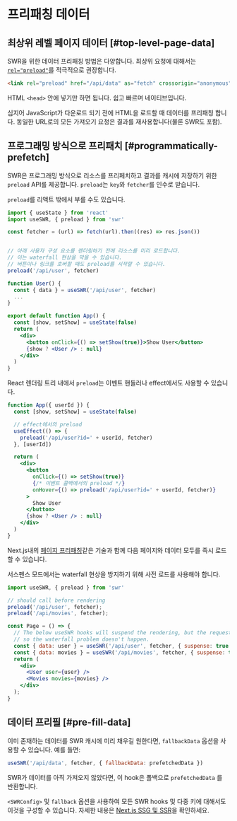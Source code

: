 # 프리패칭 데이터

## 최상위 레벨 페이지 데이터 [#top-level-page-data]

SWR을 위한 데이터 프리패칭 방법은 다양합니다. 최상위 요청에 대해서는 [`rel="preload"`](https://developer.mozilla.org/en-US/docs/Web/HTML/Preloading_content)를 적극적으로 권장합니다.

```html
<link rel="preload" href="/api/data" as="fetch" crossorigin="anonymous">
```

HTML `<head>` 안에 넣기만 하면 됩니다. 쉽고 빠르며 네이티브입니다.

심지어 JavaScript가 다운로드 되기 전에 HTML을 로드할 때 데이터를 프리패칭 합니다. 동일한 URL로의 모든 가져오기 요청은 결과를 재사용합니다(물론 SWR도 포함).

## 프로그래밍 방식으로 프리패치 [#programmatically-prefetch]

SWR은 프로그래밍 방식으로 리소스를 프리페치하고 결과를 캐시에 저장하기 위한 `preload` API를 제공합니다. `preload`는 `key`와 `fetcher`를 인수로 받습니다.

`preload`를 리액트 밖에서 부를 수도 있습니다.

```jsx
import { useState } from 'react'
import useSWR, { preload } from 'swr'

const fetcher = (url) => fetch(url).then((res) => res.json())


// 아래 사용자 구성 요소를 렌더링하기 전에 리소스를 미리 로드합니다.
// 이는 waterfall 현상을 막을 수 있습니다.
// 버튼이나 링크를 호버할 때도 preload를 시작할 수 있습니다.
preload('/api/user', fetcher)

function User() {
  const { data } = useSWR('/api/user', fetcher)
  ...
}

export default function App() {
  const [show, setShow] = useState(false)
  return (
    <div>
      <button onClick={() => setShow(true)}>Show User</button>
      {show ? <User /> : null}
    </div>
  )
}
```

React 렌더링 트리 내에서 `preload`는 이벤트 핸들러나 effect에서도 사용할 수 있습니다.

```jsx
function App({ userId }) {
  const [show, setShow] = useState(false)

  // effect에서의 preload
  useEffect(() => {
    preload('/api/user?id=' + userId, fetcher)
  }, [userId])

  return (
    <div>
      <button
        onClick={() => setShow(true)}
        {/* 이벤트 콜백에서의 preload */}
        onHover={() => preload('/api/user?id=' + userId, fetcher)}
      >
        Show User
      </button>
      {show ? <User /> : null}
    </div>
  )
}
```

Next.js내의 [페이지 프리패칭](https://nextjs.org/docs/api-reference/next/router#routerprefetch)같은 기술과 함께 다음 페이지와 데이터 모두를 즉시 로드할 수 있습니다.

서스펜스 모드에서는 waterfall 현상을 방지하기 위해 사전 로드를 사용해야 합니다.

```jsx
import useSWR, { preload } from 'swr'

// should call before rendering
preload('/api/user', fetcher);
preload('/api/movies', fetcher);

const Page = () => {
  // The below useSWR hooks will suspend the rendering, but the requests to `/api/user` and `/api/movies` have started by `preload` already,
  // so the waterfall problem doesn't happen.
  const { data: user } = useSWR('/api/user', fetcher, { suspense: true });
  const { data: movies } = useSWR('/api/movies', fetcher, { suspense: true });
  return (
    <div>
      <User user={user} />
      <Movies movies={movies} />
    </div>
  );
}
```

## 데이터 프리필 [#pre-fill-data]

이미 존재하는 데이터를 SWR 캐시에 미리 채우길 원한다면, `fallbackData` 옵션을 사용할 수 있습니다. 예를 들면:

```jsx
useSWR('/api/data', fetcher, { fallbackData: prefetchedData })
```

SWR가 데이터를 아직 가져오지 않았다면, 이 hook은 폴백으로 `prefetchedData` 를 반환합니다.

`<SWRConfig>` 및 `fallback` 옵션을 사용하여 모든 SWR hooks 및 다중 키에 대해서도 이것을 구성할 수 있습니다. 자세한 내용은 [Next.js SSG 및 SSR](/docs/with-nextjs)을 확인하세요.
